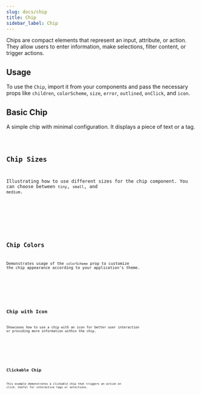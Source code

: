 ```yaml
---
slug: docs/chip
title: Chip
sidebar_label: Chip
---
```


Chips are compact elements that represent an input, attribute, or action. They allow users to enter information, make selections, filter content, or trigger actions.

## Usage

To use the `Chip`, import it from your components and pass the necessary props like `children`, `colorScheme`, `size`, `error`, `outlined`, `onClick`, and `icon`.


## Basic Chip

A simple chip with minimal configuration. It displays a piece of text or a tag.


<CodeSample>
    <ChipBasicDemo/>
</CodeSample>

<Code code={ChipBasicSource} lang="tsx" />

## Chip Sizes

Illustrating how to use different sizes for the chip component. You can choose between `tiny`, `small`, and `medium`.


<CodeSample>
    <ChipSizesDemo/>
</CodeSample>

<Code code={ChipSizesSource} lang="tsx" />

## Chip Colors

Demonstrates usage of the `colorScheme` prop to customize the chip appearance according to your application's theme.


<CodeSample>
    <ChipColorsDemo/>
</CodeSample>

<Code code={ChipColorsSource} lang="tsx" />

## Chip with Icon

Showcases how to use a chip with an icon for better user interaction or providing more information within the chip.


<CodeSample>
    <ChipIconDemo/>
</CodeSample>

<Code code={ChipIconSource} lang="tsx" />

## Clickable Chip

This example demonstrates a clickable chip that triggers an action on click. Useful for interactive tags or selections.


<CodeSample>
    <ChipClickableDemo/>
</CodeSample>

<Code code={ChipClickableSource} lang="tsx" />
